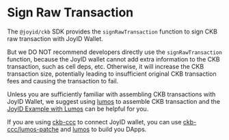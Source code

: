 # Sign Raw Transaction

The `@joyid/ckb` SDK provides the `signRawTransaction` function to sign CKB raw transaction with JoyID Wallet. 

But we DO NOT recommend developers directly use the `signRawTransaction` function, because the JoyID wallet cannot add extra information to the CKB transaction, such as cell deps, etc. Otherwise, it will increase the CKB transaction size, potentially leading to insufficient original CKB transaction fees and causing the transaction to fail. 

Unless you are sufficiently familiar with assembling CKB transactions with JoyID Wallet, we suggest using [lumos](https://lumos-website.vercel.app/) to assemble CKB transaction and the [JoyID Example with Lumos](https://github.com/ckb-js/lumos/tree/develop/examples/joyid) can be helpful for you.

If you are using [ckb-ccc](https://github.com/ckb-ecofund/ccc) to connect JoyID wallet, you can use [ckb-ccc/lumos-patche](https://github.com/ckb-ecofund/ccc/tree/master?tab=readme-ov-file#lumos-patches) and [lumos](https://lumos-website.vercel.app/) to build you DApps.


